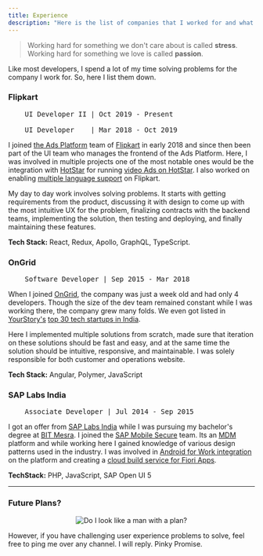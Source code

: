 ```yaml
---
title: Experience
description: "Here is the list of companies that I worked for and what I learned from each one of them."
---
```


> Working hard for something we don't care about is called **stress**.
> Working hard for something we love is called **passion**.

Like most developers, I spend a lot of my time solving problems for the company I work for.
So, here I list them down.

### Flipkart
<pre>
    UI Developer II | Oct 2019 - Present<br/>
    UI Developer    | Mar 2018 - Oct 2019
</pre>
I joined [the Ads Platform](https://brands.flipkart.com) team of [Flipkart](https://www.flipkart.com) in early 2018 and
since then been part of the UI team who manages the frontend of the Ads Platform. Here, I was involved in multiple projects 
one of the most notable ones would be the integration with [HotStar](https://www.hotstar.com/in) for running
[video Ads on HotStar](https://inc42.com/buzz/flipkart-hotstar-launch-advertising-platform-shopper-audience-network/).
I also worked on enabling [multiple language support](https://economictimes.indiatimes.com/industry/services/retail/flipkart-launches-hindi-interface-to-tap-into-next-200-million-e-shoppers/articleshow/70964751.cms?from=mdr) on Flipkart.

My day to day work involves solving problems. It starts with getting requirements from the product,
discussing it with design to come up with the most intuitive UX for the problem, finalizing contracts with
the backend teams, implementing the solution, then testing and deploying, and finally maintaining these features.

**Tech Stack:** React, Redux, Apollo, GraphQL, TypeScript.

### OnGrid
<pre>
    Software Developer | Sep 2015 - Mar 2018
</pre>
When I joined [OnGrid](https://www.ongrid.in), the company was just a week old and had only 4 developers. Though the size
of the dev team remained constant while I was working there, the company grew many folds. We even got listed in [YourStory's](https://yourstory.com/)
[top 30 tech startups in India](https://yourstory.com/2016/10/ongrid?utm_pageloadtype=scroll).

Here I implemented multiple solutions from scratch, made sure that iteration on these solutions should be fast and easy, and
at the same time the solution should be intuitive, responsive, and maintainable. I was solely responsible for both customer
and operations website. 

**Tech Stack:** Angular, Polymer, JavaScript

### SAP Labs India
<pre>
    Associate Developer | Jul 2014 - Sep 2015
</pre>
I got an offer from [SAP Labs India](https://www.sap.com/india/about.html) while I was pursuing my bachelor's degree at [BIT Mesra](https://www.bitmesra.ac.in/).
I joined the [SAP Mobile Secure](https://portal.sapmobilesecure.com/) team. Its an [MDM](https://en.wikipedia.org/wiki/Mobile_device_management) platform
and while working here I gained knowledge of various design patterns used in the industry. I was involved in [Android for Work integration](https://blogs.sap.com/2015/05/18/introducing-android-for-work-for-sap-mobile-secure/)
on the platform and creating a [cloud build service for Fiori Apps](https://blogs.sap.com/2018/01/24/create-a-fiori-client-with-the-cloud-build-service-for-on-premise-fiori-launchpad/).

**TechStack:** PHP, JavaScript, SAP Open UI 5

---

### Future Plans?

<p align="center">
    <img alt="Do I look like a man with a plan?" src="https://user-images.githubusercontent.com/2996493/82741208-7e0d0500-9d6d-11ea-8ef9-29683e56d960.jpg" />
</p>

However, if you have challenging user experience problems to solve, feel free to ping me over any channel.
I will reply. Pinky Promise.